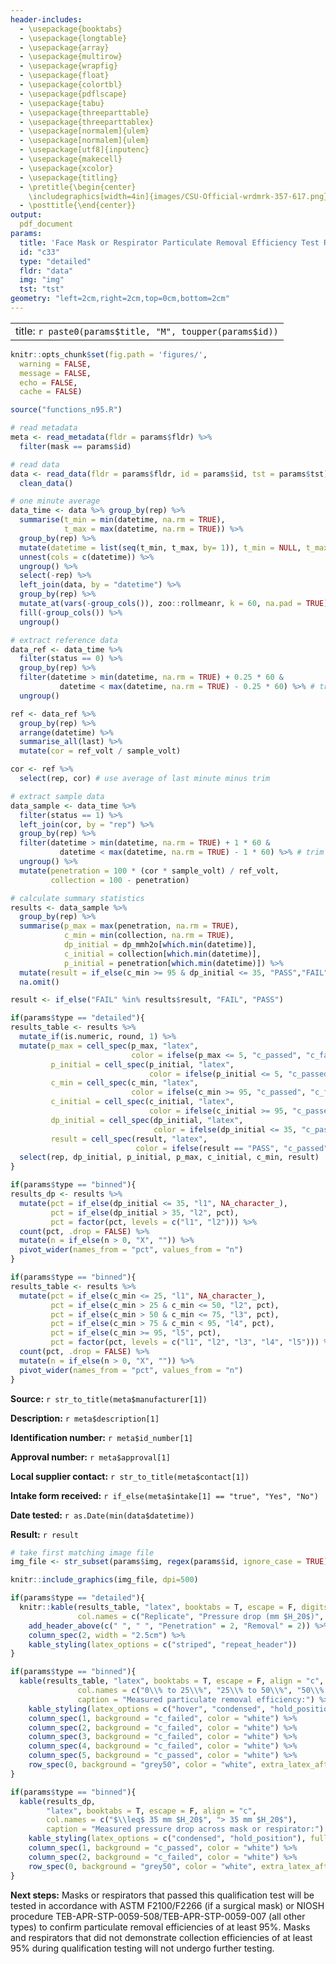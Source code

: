 ```yaml
---
header-includes:
  - \usepackage{booktabs}
  - \usepackage{longtable}
  - \usepackage{array}
  - \usepackage{multirow}
  - \usepackage{wrapfig}
  - \usepackage{float}
  - \usepackage{colortbl}
  - \usepackage{pdflscape}
  - \usepackage{tabu}
  - \usepackage{threeparttable}
  - \usepackage{threeparttablex}
  - \usepackage[normalem]{ulem}
  - \usepackage[normalem]{ulem}
  - \usepackage[utf8]{inputenc}
  - \usepackage{makecell}
  - \usepackage{xcolor}
  - \usepackage{titling}
  - \pretitle{\begin{center}
    \includegraphics[width=4in]{images/CSU-Official-wrdmrk-357-617.png}\LARGE\\}
  - \posttitle{\end{center}}
output:
  pdf_document
params:
  title: 'Face Mask or Respirator Particulate Removal Efficiency Test Results of Qualification Testing - '
  id: "c33"
  type: "detailed"
  fldr: "data"
  img: "img"
  tst: "tst"
geometry: "left=2cm,right=2cm,top=0cm,bottom=2cm"
---
```


---
title: `r paste0(params$title, "M", toupper(params$id))`
---

```r
knitr::opts_chunk$set(fig.path = 'figures/',
  warning = FALSE,
  message = FALSE,
  echo = FALSE,
  cache = FALSE)
```

\definecolor{c_failed}{RGB}{205,79,57}
\definecolor{c_passed}{RGB}{46,139,87}
\definecolor{grey50}{RGB}{127,127,127}

\renewcommand{\topfraction}{.85}
\renewcommand{\bottomfraction}{.7}
\renewcommand{\textfraction}{.15}
\renewcommand{\floatpagefraction}{.66}
\setcounter{topnumber}{3}
\setcounter{bottomnumber}{3}
\setcounter{totalnumber}{4}

```r
source("functions_n95.R")
```

```r
# read metadata
meta <- read_metadata(fldr = params$fldr) %>%
  filter(mask == params$id)
```

```r
# read data
data <- read_data(fldr = params$fldr, id = params$id, tst = params$tst) %>%
  clean_data()
```

```r
# one minute average
data_time <- data %>% group_by(rep) %>%
  summarise(t_min = min(datetime, na.rm = TRUE),
            t_max = max(datetime, na.rm = TRUE)) %>%
  group_by(rep) %>%
  mutate(datetime = list(seq(t_min, t_max, by= 1)), t_min = NULL, t_max = NULL) %>%
  unnest(cols = c(datetime)) %>%
  ungroup() %>%
  select(-rep) %>%
  left_join(data, by = "datetime") %>%
  group_by(rep) %>%
  mutate_at(vars(-group_cols()), zoo::rollmeanr, k = 60, na.pad = TRUE) %>%
  fill(-group_cols()) %>%
  ungroup()
```

```r
# extract reference data
data_ref <- data_time %>%
  filter(status == 0) %>%
  group_by(rep) %>%
  filter(datetime > min(datetime, na.rm = TRUE) + 0.25 * 60 &
           datetime < max(datetime, na.rm = TRUE) - 0.25 * 60) %>% # trim start and end
  ungroup()
```

```r
ref <- data_ref %>%
  group_by(rep) %>%
  arrange(datetime) %>%
  summarise_all(last) %>%
  mutate(cor = ref_volt / sample_volt)

cor <- ref %>%
  select(rep, cor) # use average of last minute minus trim
```

```r
# extract sample data
data_sample <- data_time %>%
  filter(status == 1) %>%
  left_join(cor, by = "rep") %>%
  group_by(rep) %>%
  filter(datetime > min(datetime, na.rm = TRUE) + 1 * 60 &
           datetime < max(datetime, na.rm = TRUE) - 1 * 60) %>% # trim first and last minute
  ungroup() %>%
  mutate(penetration = 100 * (cor * sample_volt) / ref_volt,
         collection = 100 - penetration)
```

```r
# calculate summary statistics
results <- data_sample %>%
  group_by(rep) %>%
  summarise(p_max = max(penetration, na.rm = TRUE),
            c_min = min(collection, na.rm = TRUE),
            dp_initial = dp_mmh2o[which.min(datetime)],
            c_initial = collection[which.min(datetime)],
            p_initial = penetration[which.min(datetime)]) %>%
  mutate(result = if_else(c_min >= 95 & dp_initial <= 35, "PASS","FAIL")) %>%
  na.omit()
```

```r
result <- if_else("FAIL" %in% results$result, "FAIL", "PASS")
```

```r
if(params$type == "detailed"){
results_table <- results %>%
  mutate_if(is.numeric, round, 1) %>%
  mutate(p_max = cell_spec(p_max, "latex",
                           color = ifelse(p_max <= 5, "c_passed", "c_failed")),
         p_initial = cell_spec(p_initial, "latex",
                               color = ifelse(p_initial <= 5, "c_passed", "c_failed")),
         c_min = cell_spec(c_min, "latex",
                           color = ifelse(c_min >= 95, "c_passed", "c_failed")),
         c_initial = cell_spec(c_initial, "latex",
                               color = ifelse(c_initial >= 95, "c_passed", "c_failed")),
         dp_initial = cell_spec(dp_initial, "latex",
                                color = ifelse(dp_initial <= 35, "c_passed", "c_failed")),
         result = cell_spec(result, "latex",
                            color = ifelse(result == "PASS", "c_passed", "c_failed"))) %>%
  select(rep, dp_initial, p_initial, p_max, c_initial, c_min, result)
}
```

```r
if(params$type == "binned"){
results_dp <- results %>%
  mutate(pct = if_else(dp_initial <= 35, "l1", NA_character_),
         pct = if_else(dp_initial > 35, "l2", pct),
         pct = factor(pct, levels = c("l1", "l2"))) %>%
  count(pct, .drop = FALSE) %>%
  mutate(n = if_else(n > 0, "X", "")) %>%
  pivot_wider(names_from = "pct", values_from = "n")
}
```

```r
if(params$type == "binned"){
results_table <- results %>%
  mutate(pct = if_else(c_min <= 25, "l1", NA_character_),
         pct = if_else(c_min > 25 & c_min <= 50, "l2", pct),
         pct = if_else(c_min > 50 & c_min <= 75, "l3", pct),
         pct = if_else(c_min > 75 & c_min < 95, "l4", pct),
         pct = if_else(c_min >= 95, "l5", pct),
         pct = factor(pct, levels = c("l1", "l2", "l3", "l4", "l5"))) %>%
  count(pct, .drop = FALSE) %>%
  mutate(n = if_else(n > 0, "X", "")) %>%
  pivot_wider(names_from = "pct", values_from = "n")
}
```

\vspace{-20truemm}
\begin{Large}
\begin{center}(Not for Distribution)\end{center}
\end{Large}

**Source:** `r str_to_title(meta$manufacturer[1])`

**Description:**  `r meta$description[1]` 

**Identification number:**  `r meta$id_number[1]` 

**Approval number:**  `r meta$approval[1]`

**Local supplier contact:**  `r str_to_title(meta$contact[1])`

**Intake form received:** `r if_else(meta$intake[1] == "true", "Yes", "No")`

**Date tested:**	`r as.Date(min(data$datetime))`

**Result:**	`r result`

```r
# take first matching image file
img_file <- str_subset(params$img, regex(params$id, ignore_case = TRUE))[1]
```

```r
knitr::include_graphics(img_file, dpi=500)
```

\vspace{-5truemm}

```r
if(params$type == "detailed"){
  knitr::kable(results_table, "latex", booktabs = T, escape = F, digits = 1, align = "c",
               col.names = c("Replicate", "Pressure drop (mm $H_20$)", "Initial (\\%)", "Maximum (\\%)", "Initial (\\%)", "Minimum (\\%)", "Result")) %>%
    add_header_above(c(" ", " ", "Penetration" = 2, "Removal" = 2)) %>%
    column_spec(2, width = "2.5cm") %>%
    kable_styling(latex_options = c("striped", "repeat_header"))
}
```

```r
if(params$type == "binned"){
  kable(results_table, "latex", booktabs = T, escape = F, align = "c",
               col.names = c("0\\% to 25\\%", "25\\% to 50\\%", "50\\% to 75\\%", "75\\% to 95\\%", "maybe above 95\\%"),
               caption = "Measured particulate removal efficiency:") %>%
    kable_styling(latex_options = c("hover", "condensed", "hold_position"), full_width = F) %>%
    column_spec(1, background = "c_failed", color = "white") %>%
    column_spec(2, background = "c_failed", color = "white") %>%
    column_spec(3, background = "c_failed", color = "white") %>%
    column_spec(4, background = "c_failed", color = "white") %>%
    column_spec(5, background = "c_passed", color = "white") %>%
    row_spec(0, background = "grey50", color = "white", extra_latex_after = "\\arrayrulecolor{white}")
}
```

\vspace{-5truemm}

```r
if(params$type == "binned"){
  kable(results_dp,
        "latex", booktabs = T, escape = F, align = "c",
        col.names = c("$\\leq$ 35 mm $H_20$", "> 35 mm $H_20$"),
        caption = "Measured pressure drop across mask or respirator:") %>%
    kable_styling(latex_options = c("condensed", "hold_position"), full_width = F) %>%
    column_spec(1, background = "c_passed", color = "white") %>%
    column_spec(2, background = "c_failed", color = "white") %>%
    row_spec(0, background = "grey50", color = "white", extra_latex_after = "\\arrayrulecolor{white}")
}
```

\vspace{-1truemm}

**Next steps:** Masks or respirators that passed this qualification test will be tested in accordance with ASTM F2100/F2266 (if a surgical mask) or NIOSH procedure TEB-APR-STP-0059-508/TEB-APR-STP-0059-007 (all other types) to confirm particulate removal efficiencies of at least 95%. Masks and respirators that did not demonstrate collection efficiencies of at least 95% during qualification testing will not undergo further testing.
